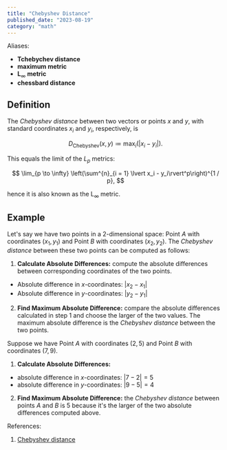 ```yaml
---
title: "Chebyshev Distance"
published_date: "2023-08-19"
category: "math"
---
```


Aliases:
- **Tchebychev distance**
- **maximum metric**
- $\textbf{L}_\infty$ **metric**
- **chessbard distance**

## Definition

The *Chebyshev distance* between two vectors or points $x$ and $y$, with standard coordinates $x_i$ and $y_i$,
respectively, is

$$
D_{\text{Chebyshev}} (x, y)\coloneqq \max_i (\lvert x_i - y_i \rvert).
$$

This equals the limit of the $L_p$ metrics:

$$
\lim_{p \to \infty} \left(\sum^{n}_{i = 1} \lvert x_i - y_i\rvert^p\right)^{1 / p},
$$

hence it is also known as the $\text{L}_\infty$ metric.

## Example

Let's say we have two points in a 2-dimensional space: Point $A$ with coordinates $(x_1, y_1)$ and Point $B$ with
coordinates $(x_2, y_2)$. The *Chebyshev distance* between these two points can be computed as follows:

1. **Calculate Absolute Differences:** compute the absolute differences between corresponding coordinates of the two
points.
 - Absolute difference in $x$-coordinates: $\lvert x_2 - x_1 \rvert$
 - Absolute difference in $y$-coordinates: $\lvert y_2 - y_1 \rvert$

2. **Find Maximum Absolute Difference:** compare the absolute differences calculated in step 1 and choose the larger of
the two values. The maximum absolute difference is the *Chebyshev distance* between the two points.

Suppose we have Point $A$ with coordinates $(2, 5)$ and Point $B$ with coordinates $(7, 9)$.

1. **Calculate Absolute Differences:**
 - absolute difference in $x$-coordinates: $\lvert 7 - 2 \rvert = 5$
 - absolute difference in $y$-coordinates: $\lvert 9 - 5 \rvert = 4$

2. **Find Maximum Absolute Difference:** the *Chebyshev distance* between points $A$ and $B$ is $5$ because it's the
larger of the two absolute differences computed above.

References:

1. [Chebyshev distance](https://en.wikipedia.org/wiki/Chebyshev_distance)
